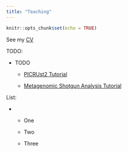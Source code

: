 ```yaml
---
title: "Teaching"
---
```




```r
knitr::opts_chunk$set(echo = TRUE)
```

See my [CV](CV.html)


TODO:

  - TODO
  
    - [PICRUst2 Tutorial](https://github.com/LangilleLab/microbiome_helper/wiki/CBW-2021-PICRUSt2-Tutorial)
    
    - [Metagenomic Shotgun Analysis Tutorial](https://github.com/LangilleLab/microbiome_helper/wiki/CBW-2021-Metagenomic-Taxonomic-and-Functional-Composition-Tutorial)


List:

  - 
  
      - One
      
      - Two
      
      - Three
 
  